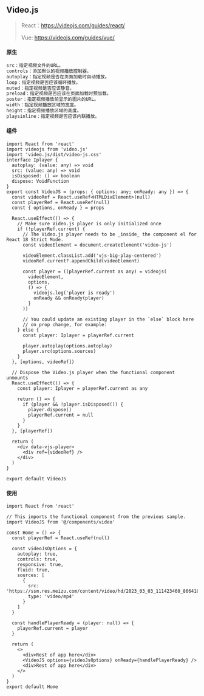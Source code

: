 ## Video.js

> React：https://videojs.com/guides/react/
>
> Vue: https://videojs.com/guides/vue/

#### 原生

```jsx
src：指定视频文件的URL。
controls：添加默认的视频播放控制器。
autoplay：指定视频是否在页面加载时自动播放。
loop：指定视频是否应该循环播放。
muted：指定视频是否应该静音。
preload：指定视频是否应该在页面加载时预加载。
poster：指定视频播放前显示的图片的URL。
width：指定视频播放区域的宽度。
height：指定视频播放区域的高度。
playsinline：指定视频是否应该内联播放。
```

#### 组件

```tsx
import React from 'react'
import videojs from 'video.js'
import 'video.js/dist/video-js.css'
interface Iplayer {
  autoplay: (value: any) => void
  src: (value: any) => void
  isDisposed: () => boolean
  dispose: VoidFunction
}
export const VideoJS = (props: { options: any; onReady: any }) => {
  const videoRef = React.useRef<HTMLDivElement>(null)
  const playerRef = React.useRef(null)
  const { options, onReady } = props

  React.useEffect(() => {
    // Make sure Video.js player is only initialized once
    if (!playerRef.current) {
      // The Video.js player needs to be _inside_ the component el for React 18 Strict Mode.
      const videoElement = document.createElement('video-js')

      videoElement.classList.add('vjs-big-play-centered')
      videoRef.current?.appendChild(videoElement)

      const player = ((playerRef.current as any) = videojs(
        videoElement,
        options,
        () => {
          videojs.log('player is ready')
          onReady && onReady(player)
        }
      ))

      // You could update an existing player in the `else` block here
      // on prop change, for example:
    } else {
      const player: Iplayer = playerRef.current

      player.autoplay(options.autoplay)
      player.src(options.sources)
    }
  }, [options, videoRef])

  // Dispose the Video.js player when the functional component unmounts
  React.useEffect(() => {
    const player: Iplayer = playerRef.current as any

    return () => {
      if (player && !player.isDisposed()) {
        player.dispose()
        playerRef.current = null
      }
    }
  }, [playerRef])

  return (
    <div data-vjs-player>
      <div ref={videoRef} />
    </div>
  )
}

export default VideoJS
```

#### 使用

```tsx
import React from 'react'

// This imports the functional component from the previous sample.
import VideoJS from '@/components/video'

const Home = () => {
  const playerRef = React.useRef(null)

  const videoJsOptions = {
    autoplay: true,
    controls: true,
    responsive: true,
    fluid: true,
    sources: [
      {
        src: 'https://ssm.res.meizu.com/content/video/hd/2023_03_03_111423460_86641868233566.mp4',
        type: 'video/mp4'
      }
    ]
  }

  const handlePlayerReady = (player: null) => {
    playerRef.current = player
  }

  return (
    <>
      <div>Rest of app here</div>
      <VideoJS options={videoJsOptions} onReady={handlePlayerReady} />
      <div>Rest of app here</div>
    </>
  )
}
export default Home
```
